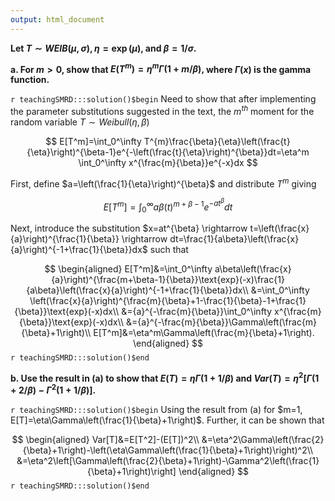 ```yaml
---
output: html_document
---
```


__Let $T \sim WEIB(\mu, \sigma), \eta=\exp(\mu),$ and $\beta=1/\sigma.$__

__a. For $m>0,$ show that $E(T^{m})=\eta^{m}\Gamma(1+m/\beta),$ where $\Gamma(x)$ is the gamma function.__

`r teachingSMRD:::solution()$begin`
Need to show that after implementing the parameter substitutions suggested in the text, the $m^{th}$ moment for the random variable $T \sim Weibull(\eta, \beta)$

$$
E[T^m]=\int_0^\infty T^{m}\frac{\beta}{\eta}\left(\frac{t}{\eta}\right)^{\beta-1}e^{-\left(\frac{t}{\eta}\right)^{\beta}}dt=\eta^m \int_0^\infty x^{\frac{m}{\beta}}e^{-x}dx
$$

First, define $a=\left(\frac{1}{\eta}\right)^{\beta}$ and distribute $T^m$ giving

$$
E[T^m]=\int_0^\infty a\beta\left(t\right)^{m+\beta-1}e^{-at^{\beta}}dt
$$

Next, introduce the substitution $x=at^{\beta} \rightarrow t=\left(\frac{x}{a}\right)^{\frac{1}{\beta}} \rightarrow dt=\frac{1}{a\beta}\left(\frac{x}{a}\right)^{-1+\frac{1}{\beta}}dx$ such that

$$
\begin{aligned}
E[T^m]&=\int_0^\infty a\beta\left(\frac{x}{a}\right)^{\frac{m+\beta-1}{\beta}}\text{exp}(-x)\frac{1}{a\beta}\left(\frac{x}{a}\right)^{-1+\frac{1}{\beta}}dx\\
&=\int_0^\infty \left(\frac{x}{a}\right)^{\frac{m}{\beta}+1-\frac{1}{\beta}-1+\frac{1}{\beta}}\text{exp}(-x)dx\\
&={a}^{-\frac{m}{\beta}}\int_0^\infty x^{\frac{m}{\beta}}\text{exp}(-x)dx\\
&={a}^{-\frac{m}{\beta}}\Gamma\left(\frac{m}{\beta}+1\right)\\
E[T^m]&=\eta^m\Gamma\left(\frac{m}{\beta}+1\right).
\end{aligned}
$$
`r teachingSMRD:::solution()$end`

__b. Use the result in (a) to show that $E(T)=\eta\Gamma(1+1/\beta)$ and $Var(T)=\eta^{2}[\Gamma(1+2/\beta)-\Gamma^{2}(1+1/\beta)].$__

`r teachingSMRD:::solution()$begin`
Using the result from (a) for $m=1, E[T]=\eta\Gamma\left(\frac{1}{\beta}+1\right)$. Further, it can be shown that

$$
\begin{aligned}
Var[T]&=E[T^2]-(E[T])^2\\
&=\eta^2\Gamma\left(\frac{2}{\beta}+1\right)-\left(\eta\Gamma\left(\frac{1}{\beta}+1\right)\right)^2\\
&=\eta^2\left[\Gamma\left(\frac{2}{\beta}+1\right)-\Gamma^2\left(\frac{1}{\beta}+1\right)\right]
\end{aligned}
$$
`r teachingSMRD:::solution()$end`
